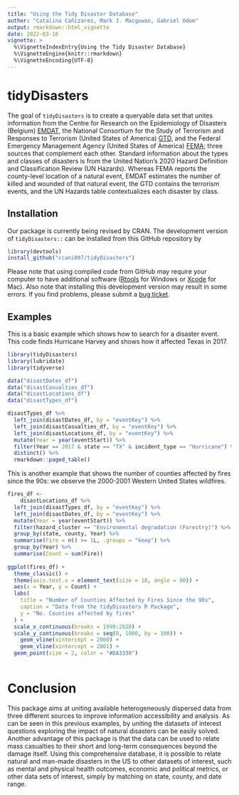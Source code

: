 ```yaml
---
title: "Using the Tidy Disaster Database"
author: "Catalina Cañizares, Mark J. Macgowan, Gabriel Odom"
output: rmarkdown::html_vignette
date: 2022-03-16
vignette: >
  %\VignetteIndexEntry{Using the Tidy Disaster Database}
  %\VignetteEngine{knitr::rmarkdown}
  %\VignetteEncoding{UTF-8}
---
```


# tidyDisasters

The goal of `tidyDisasters` is to create a queryable data set that unites information from the Centre for Research on the Epidemiology of Disasters (Belgium) [EMDAT](https://www.cred.be), the National Consortium for the Study of Terrorism and Responses to Terrorism (United States of America) [GTD](https://www.start.umd.edu), and the Federal Emergency Management Agency (United States of America)  [FEMA](https://www.fema.gov/openfema-data-page/disaster-declarations-summaries-v2); three sources that complement each other. Standard information about the types and classes of disasters is from the United Nation's 2020 Hazard Definition and Classification Review (UN Hazards). Whereas FEMA reports the county-level location of a natural event, EMDAT estimates the number of killed and wounded of that natural event, the GTD contains the terrorism events, and the UN Hazards table contextualizes each disaster by class. 


## Installation

Our package is currently being revised by CRAN. The development version of `tidyDisasters::` can be installed from this GitHub repository by

``` r
library(devtools)
install_github("ccani007/tidyDisasters")
```
Please note that using compiled code from GitHub may require your computer to have additional software ([Rtools](https://cran.r-project.org/bin/windows/Rtools/rtools40.html) for Windows or [Xcode](https://developer.apple.com/xcode/) for Mac). Also note that installing this development version may result in some errors. If you find problems, please submit a [bug ticket](https://github.com/ccani007/tidyDisasters/issues).

## Examples

This is a basic example which shows how to search for a disaster event. 
This code finds Hurricane Harvey and shows how it affected Texas in 2017.

```r
library(tidyDisasters)
library(lubridate)
library(tidyverse)

data("disastDates_df")
data("disastCasualties_df")
data("disastLocations_df")
data("disastTypes_df")

disastTypes_df %>%
  left_join(disastDates_df, by = "eventKey") %>%
  left_join(disastCasualties_df, by = "eventKey") %>% 
  left_join(disastLocations_df, by = "eventKey") %>% 
  mutate(Year = year(eventStart)) %>% 
  filter(Year == 2017 & state == "TX" & incident_type == "Hurricane") %>% 
  distinct() %>% 
  rmarkdown::paged_table()

```

This is another example that shows the number of counties affected by fires 
since the 90s: we observe the 2000-2001 Western United States wildfires. 

```r

fires_df <- 
	disastLocations_df %>%
  left_join(disastTypes_df, by = "eventKey") %>%
  left_join(disastDates_df, by = "eventKey") %>%
  mutate(Year = year(eventStart)) %>% 
  filter(hazard_cluster == "Environmental degradation (Forestry)") %>%
  group_by(state, county, Year) %>%
  summarise(Fire = n() >= 1L, .groups = "keep") %>%
  group_by(Year) %>%
  summarise(Count = sum(Fire))
  
ggplot(fires_df) +
  theme_classic() +
  theme(axis.text.x = element_text(size = 10, angle = 90)) +
  aes(x = Year, y = Count) +
  labs(
    title = "Number of Counties Affected by Fires Since the 90s",
    caption = "Data from the tidyDisasters R Package",
    y = "No. Counties affected by fires"
  ) +
  scale_x_continuous(breaks = 1990:2020) +
  scale_y_continuous(breaks = seq(0, 1000, by = 100)) +
	geom_vline(xintercept = 2000) +
	geom_vline(xintercept = 2001) +
  geom_point(size = 2, color = "#DA3330")
  
```


# Conclusion

This package aims at uniting  available heterogeneously dispersed data from three different sources   to improve information accessibility and analysis. As can be seen in this previous examples, by uniting the datasets of interest questions exploring the impact of natural disasters can be easily solved. 
Another advantage of this package is that the data can be used to relate mass casualties to their short and long-term consequences beyond the damage itself. Using this comprehensive database, it is possible to relate natural and man-made disasters in the US to other datasets of interest, such as mental and physical health outcomes, economic and political metrics, or other data sets of interest, simply by matching on state, county, and date range. 

<!-- Last updated: 2022-11-21 -->


